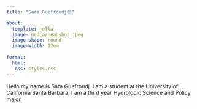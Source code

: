 ```yaml
---
title: "Sara Guefroudj😊"

about:
  template: jolla 
  image: media/headshot.jpeg
  image-shape: round
  image-width: 12em
  
format:
  html:
   css: styles.css
---
```


Hello my name is Sara Guefroudj. I am a student at the University of California Santa Barbara. I am a third year Hydrologic Science and Policy major.


